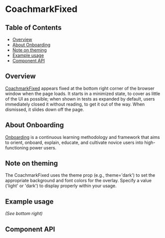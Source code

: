 
# CoachmarkFixed

## Table of Contents

- [Overview](#overview)
- [About Onboarding](#about-onboarding)
- [Note on theming](#note-on-theming)
- [Example usage](#example-usage)
- [Component API](#component-api)

## Overview

[CoachmarkFixed](https://pages.github.ibm.com/carbon/ibm-products/components/onboarding/coachmark/usage#fixed)
appears fixed at the bottom right corner of the browser window when the page
loads. It starts in a minimized state, to cover as little of the UI as possible;
when shown in tests as expanded by default, users immediately closed it without
reading, to get it out of the way. When dismissed, it slides down off the page.

## About Onboarding

[Onboarding](https://pages.github.ibm.com/security/security-design/teams-across-security/onboarding/overview/)
is a continuous learning methodology and framework that aims to orient, onboard,
explain, educate, and cultivate novice users into high-functioning power users.

## Note on theming

The CoachmarkFixed uses the theme prop (e.g., theme='dark') to set the
appropriate background and font colors for the overlay. Specify a value ('light'
or 'dark') to display properly within your usage.

## Example usage

_(See bottom right)_

<Canvas>
  <div className="CoachmarkBaseExampleUsage">
    <Story of={CoachmarkFixedStories.coachmarkFixed} />
  </div>
</Canvas>

## Component API

<Controls />
